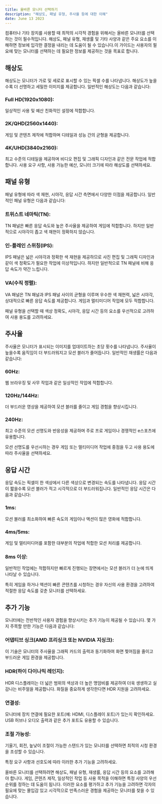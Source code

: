 ```yaml
---
title: 올바른 모니터 선택하기
description: "해상도, 패널 유형, 주사율 등에 대한 이해"
date: June 13 2023
---
```


컴퓨터나 기타 장치를 사용할 때 최적의 시각적 경험을 위해서는 올바른 모니터를 선택하는 것이 필수적입니다. 해상도, 패널 유형, 재생률 및 기타 사양과 같은 주요 요소를 이해하면 정보에 입각한 결정을 내리는 데 도움이 될 수 있습니다.이 가이드는 사용자의 필요에 맞는 모니터를 선택하는 데 필요한 정보를 제공하는 것을 목표로 합니다.

## 해상도
해상도는 모니터가 가로 및 세로로 표시할 수 있는 픽셀 수를 나타냅니다. 해상도가 높을수록 더 선명하고 세밀한 이미지를 제공합니다. 일반적인 해상도는 다음과 같습니다:

### Full HD(1920x1080): 
일상적인 사용 및 예산 친화적인 설정에 적합합니다.
### 2K/QHD(2560x1440): 
게임 및 콘텐츠 제작에 적합하며 디테일과 성능 간의 균형을 제공합니다.
### 4K/UHD(3840x2160): 
최고 수준의 디테일을 제공하며 비디오 편집 및 그래픽 디자인과 같은 전문 작업에 적합합니다.
사용 요구 사항, 사용 가능한 예산, 모니터 크기에 따라 해상도를 선택하세요.

## 패널 유형
패널 유형에 따라 색 재현, 시야각, 응답 시간 측면에서 다양한 이점을 제공합니다. 일반적인 패널 유형은 다음과 같습니다:

### 트위스트 네마틱(TN): 
TN 패널은 빠른 응답 속도와 높은 주사율을 제공하여 게임에 적합합니다. 하지만 일반적으로 시야각이 좁고 색 재현이 정확하지 않습니다.

### 인-플레인 스위칭(IPS): 
IPS 패널은 넓은 시야각과 정확한 색 재현을 제공하므로 사진 편집 및 그래픽 디자인과 같이 색 정확도가 필요한 작업에 이상적입니다. 하지만 일반적으로 TN 패널에 비해 응답 속도가 약간 느립니다.

### VA(수직 정렬): 
VA 패널은 TN 패널과 IPS 패널 사이의 균형을 이루며 우수한 색 재현력, 넓은 시야각, 상대적으로 빠른 응답 속도를 제공합니다. 게임과 멀티미디어 작업에 모두 적합합니다.

패널 유형을 선택할 때 색상 정확도, 시야각, 응답 시간 등의 요소를 우선적으로 고려하여 사용 용도를 고려하세요.

## 주사율
주사율은 모니터가 표시되는 이미지를 업데이트하는 초당 횟수를 나타냅니다. 주사율이 높을수록 움직임이 더 부드러워지고 모션 블러가 줄어듭니다. 일반적인 재생률은 다음과 같습니다:

### 60Hz: 
웹 브라우징 및 사무 작업과 같은 일상적인 작업에 적합합니다.

### 120Hz/144Hz: 
더 부드러운 영상을 제공하여 모션 블러를 줄이고 게임 경험을 향상시킵니다.

### 240Hz: 
최고 수준의 모션 선명도와 반응성을 제공하며 주로 프로 게임이나 경쟁적인 e스포츠에 유용합니다.

모션 선명도를 우선시하는 경우 게임 또는 멀티미디어 작업에 중점을 두고 사용 용도에 따라 주사율을 선택하세요.

## 응답 시간
응답 속도는 픽셀이 한 색상에서 다른 색상으로 변경되는 속도를 나타냅니다. 응답 시간이 짧을수록 모션 블러가 적고 시각적으로 더 부드러워집니다. 일반적인 응답 시간은 다음과 같습니다:

### 1ms: 
모션 블러를 최소화하여 빠른 속도의 게임이나 액션이 많은 영화에 적합합니다.

### 4ms/5ms: 
게임 및 멀티미디어를 포함한 대부분의 작업에 적합한 모션 처리를 제공합니다.

### 8ms 이상: 
일반적인 작업에는 적합하지만 빠르게 진행되는 장면에서는 모션 블러가 더 눈에 띄게 나타날 수 있습니다.

특히 게임을 하거나 액션이 빠른 콘텐츠를 시청하는 경우 자신의 사용 환경을 고려하여 적절한 응답 속도를 갖춘 모니터를 선택하세요.

## 추가 기능
모니터에는 전반적인 사용자 경험을 향상시키는 추가 기능이 제공될 수 있습니다. 몇 가지 주목할 만한 기능은 다음과 같습니다:

### 어댑티브 싱크(AMD 프리싱크 또는 NVIDIA 지싱크): 
이 기술은 모니터의 주사율을 그래픽 카드의 출력과 동기화하여 화면 찢어짐을 줄이고 부드러운 게임 환경을 제공합니다.

### HDR(하이 다이나믹 레인지): 
HDR 디스플레이는 더 넓은 범위의 색상과 더 높은 명암비를 제공하여 더욱 생생하고 실감나는 비주얼을 제공합니다. 화질을 중요하게 생각한다면 HDR 지원을 고려하세요.

### 연결성: 
모니터에 장치 연결에 필요한 포트(예: HDMI, 디스플레이 포트)가 있는지 확인하세요. USB 허브나 오디오 출력과 같은 추가 포트도 유용할 수 있습니다.

### 조절 가능성: 
기울기, 회전, 높낮이 조절이 가능한 스탠드가 있는 모니터를 선택하면 최적의 시청 환경을 조성할 수 있습니다.

특정 요구 사항과 선호도에 따라 이러한 추가 기능을 고려하세요.

올바른 모니터를 선택하려면 해상도, 패널 유형, 재생률, 응답 시간 등의 요소를 고려해야 합니다. 게임, 콘텐츠 제작, 일상적인 작업 등 사용 목적을 이해하면 특정 사양의 우선순위를 정하는 데 도움이 됩니다. 이러한 요소를 평가하고 추가 기능을 고려하면 각자의 필요에 맞는 몰입감 있고 시각적으로 만족스러운 경험을 제공하는 모니터를 찾을 수 있습니다.